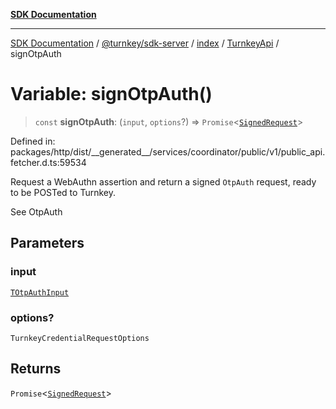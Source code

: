 [**SDK Documentation**](../../../../../../README.mdx)

***

[SDK Documentation](../../../../../../packages.mdx) / [@turnkey/sdk-server](../../../../README.mdx) / [index](../../../README.mdx) / [TurnkeyApi](../README.mdx) / signOtpAuth

# Variable: signOtpAuth()

> `const` **signOtpAuth**: (`input`, `options`?) => `Promise`\<[`SignedRequest`](../../../../../http/index/type-aliases/SignedRequest.mdx)\>

Defined in: packages/http/dist/\_\_generated\_\_/services/coordinator/public/v1/public\_api.fetcher.d.ts:59534

Request a WebAuthn assertion and return a signed `OtpAuth` request, ready to be POSTed to Turnkey.

See OtpAuth

## Parameters

### input

[`TOtpAuthInput`](../type-aliases/TOtpAuthInput.mdx)

### options?

`TurnkeyCredentialRequestOptions`

## Returns

`Promise`\<[`SignedRequest`](../../../../../http/index/type-aliases/SignedRequest.mdx)\>
